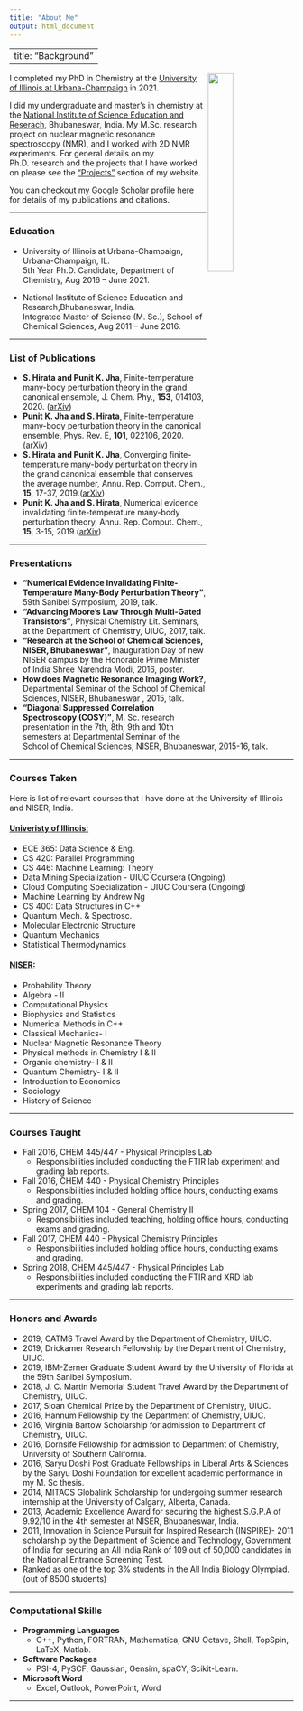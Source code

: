 ---
title: "About Me"
output: html_document
---
---
title: "Background"
---
<img src="award.jpg" style="width:30%; margin-right: 1px" align="right">


I completed my PhD in  Chemistry at the [University of Illinois at Urbana-Champaign](https://chemistry.illinois.edu/) in 2021.
  
I did my undergraduate and master's in chemistry at the [National Institute of Science Education and Reserach](https://www.niser.ac.in/), Bhubaneswar, India. My M.Sc. research project on nuclear magnetic resonance spectroscopy (NMR), and I worked with 2D NMR experiments. For general details on my Ph.D. research and the projects that I have worked on please see the ["Projects"](https://punitjha.github.io/projects.html) section of my website. 

You can checkout my Google Scholar profile [here](https://scholar.google.com/citations?user=XmN4PKgAAAAJ&hl=en) for details of my publications and citations. 


***  
### Education
- University of Illinois at Urbana-Champaign, Urbana-Champaign, IL.<br />
 5th Year Ph.D. Candidate, Department of Chemistry, Aug 2016 -- June 2021.
 
- National Institute of Science Education and Research,Bhubaneswar, India.<br />
 Integrated Master of Science (M. Sc.), School of Chemical Sciences, Aug 2011 -- June 2016.






***  
### List of Publications
- **S. Hirata and Punit  K. Jha**, Finite-temperature many-body perturbation theory in the grand canonical ensemble,  J. Chem. Phy., **153**, 014103, 2020. ([arXiv](https://arxiv.org/abs/2003.05540))
- **Punit K. Jha and S. Hirata**, Finite-temperature many-body perturbation theory in the canonical ensemble, Phys. Rev. E, **101**, 022106, 2020.([arXiv](https://arxiv.org/abs/1910.07628))
- **S. Hirata and Punit K. Jha**, Converging finite-temperature many-body perturbation theory in the grand canonical ensemble that conserves the average number, Annu. Rep. Comput. Chem., **15**, 17-37, 2019.([arXiv](https://arxiv.org/abs/1812.07088))
- **Punit K. Jha and S. Hirata**, Numerical evidence invalidating finite-temperature many-body perturbation theory, Annu. Rep. Comput. Chem., **15**, 3-15, 2019.([arXiv](https://arxiv.org/abs/1809.10316))

***

### Presentations

- **"Numerical Evidence Invalidating Finite-Temperature Many-Body Perturbation Theory"**, 59th Sanibel Symposium, 2019, talk.
- **"Advancing Moore's Law Through Multi-Gated Transistors"**, Physical Chemistry Lit. Seminars, at the Department of Chemistry, UIUC, 2017, talk.
- **"Research at the  School of Chemical Sciences, NISER, Bhubaneswar"**, Inauguration Day of new NISER campus by the Honorable Prime Minister of India Shree Narendra Modi, 2016, poster.
-  **How does Magnetic Resonance Imaging Work?**, Departmental Seminar of the School of Chemical Sciences, NISER, Bhubaneswar , 2015, talk.
- **"Diagonal Suppressed Correlation Spectroscopy (COSY)"**, M. Sc. research presentation in the 7th, 8th, 9th and 10th semesters at Departmental Seminar of the School of Chemical Sciences, NISER, Bhubaneswar, 2015-16, talk.

***
### Courses Taken
  
Here is list of relevant courses that I have done at the University of Illinois and NISER, India.

#### [**Univeristy of Illinois:**](https://chemistry.illinois.edu/)
-  ECE 365: Data Science \& Eng. 
-  CS 420: Parallel Programming
-  CS 446: Machine Learning: Theory 
-  Data Mining Specialization  - UIUC Coursera (Ongoing)
-  Cloud Computing Specialization  - UIUC Coursera (Ongoing)
- Machine Learning by Andrew Ng 
- CS 400: Data Structures in C++
- Quantum Mech. \& Spectrosc.
- Molecular Electronic Structure
- Quantum Mechanics
- Statistical Thermodynamics 

#### [**NISER:**](https://stat.illinois.edu/)  
- Probability Theory 
- Algebra - II
- Computational Physics  
- Biophysics and Statistics
- Numerical Methods in C++ 
- Classical Mechanics- I
- Nuclear Magnetic Resonance Theory
- Physical methods in Chemistry I \& II
- Organic chemistry- I \& II
- Quantum Chemistry- I \&  II
- Introduction to Economics
- Sociology
- History of Science
  
***
### Courses Taught
- Fall 2016, CHEM 445/447 - Physical Principles Lab 
  - Responsibilities included conducting the FTIR lab experiment and grading lab reports.
- Fall 2016, CHEM 440 - Physical Chemistry Principles
  - Responsibilities included  holding office hours, conducting exams and grading.
- Spring 2017, CHEM 104 - General Chemistry II
  - Responsibilities included teaching, holding office hours, conducting exams and grading.
- Fall 2017, CHEM 440 - Physical Chemistry Principles
  - Responsibilities included  holding office hours, conducting exams and grading.
- Spring 2018, CHEM 445/447 - Physical Principles Lab
  - Responsibilities included conducting the FTIR and XRD lab experiments and grading lab reports.

***
  
### Honors and Awards
- 2019, CATMS Travel Award by the Department of Chemistry, UIUC.
- 2019, Drickamer Research Fellowship by the Department of Chemistry, UIUC.
- 2019, IBM-Zerner Graduate Student Award by the University of Florida at the 59th Sanibel Symposium.
- 2018, J. C. Martin Memorial Student Travel Award by the Department of Chemistry, UIUC.
- 2017, Sloan Chemical Prize  by the Department of Chemistry, UIUC.
- 2016, Hannum Fellowship  by the Department of Chemistry,  UIUC.
- 2016, Virginia Bartow Scholarship for admission to Department of Chemistry,  UIUC.
- 2016, Dornsife Fellowship for admission to Department of Chemistry, University of Southern California.
- 2016, Saryu Doshi Post Graduate Fellowships in Liberal Arts \& Sciences by the Saryu Doshi Foundation for excellent academic performance in my M. Sc thesis.
- 2014, MITACS Globalink Scholarship for undergoing summer research internship at the  University of Calgary, Alberta, Canada.
- 2013, Academic Excellence Award for securing the highest   S.G.P.A of 9.92/10  in the 4th semester at NISER, Bhubaneswar, India.
- 2011, Innovation in Science Pursuit for Inspired Research (INSPIRE)- 2011  scholarship by the Department of Science and Technology, Government of India for securing an  All India Rank of 109 out of 50,000 candidates  in the National Entrance Screening Test.
- Ranked as one of the top 3% students in the All India Biology Olympiad. (out of 8500 students)

***
  
### Computational Skills
- **Programming Languages**   
  - C++, Python, FORTRAN, Mathematica, GNU Octave, Shell, TopSpin, LaTeX, Matlab.
- **Software Packages**  
  - PSI-4, PySCF, Gaussian, Gensim, spaCY, Scikit-Learn.
- **Microsoft Word**  
  - Excel, Outlook, PowerPoint, Word

*** 
